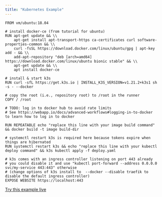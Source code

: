 ```yaml
---
title: "Kubernetes Example"
---
```


```docker Layerfile
FROM vm/ubuntu:18.04

# install docker-ce (from tutorial for ubuntu)
RUN apt-get update && \\
    apt-get install apt-transport-https ca-certificates curl software-properties-common && \\
    curl -fsSL https://download.docker.com/linux/ubuntu/gpg | apt-key add - && \\
    add-apt-repository "deb [arch=amd64] https://download.docker.com/linux/ubuntu bionic stable" && \\
    apt-get update && \\
    apt install docker-ce

# install & start k3s
RUN curl -sfL https://get.k3s.io | INSTALL_K3S_VERSION=v1.21.2+k3s1 sh -s - --docker

# copy the root (i.e., repository root) to /root in the runner
COPY / /root

# TODO: log in to docker hub to avoid rate limits
# See https://webapp.io/docs/advanced-workflows#logging-in-to-docker to learn how to log in to docker

RUN REPEATABLE echo "replace this line with your image build command" && docker build -t image build-dir

# systemctl restart k3s is required here because tokens expire when things are hibernated
RUN systemctl restart k3s && echo "replace this line with your kubectl deploy command" && k3s kubectl apply -f deploy.yaml

# k3s comes with an ingress controller listening on port 443 already
# you could disable it and use "kubectl port-forward --address 0.0.0.0 svc/my-service 443:443" otherwise
# (change options of k3s install to  --docker --disable traefik to disable the default ingress controller)
EXPOSE WEBSITE https://localhost:443
```

[Try this example live](/sign-up)
